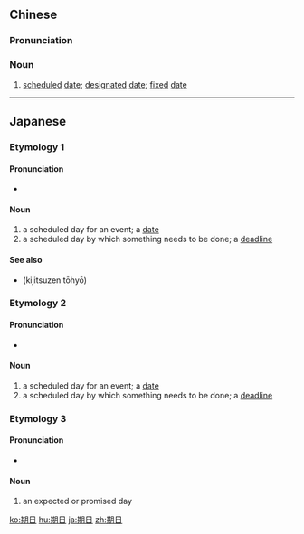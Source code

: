 ==Chinese==
{{zh-forms}}

===Pronunciation===
{{zh-pron
|m=期rì
|mn=kî-ji̍t
|cat=n
}}

===Noun===
{{zh-noun}}

# [[scheduled]] [[date]]; [[designated]] [[date]]; [[fixed]] [[date]]

----

==Japanese==
{{ja-kanjitab|期|日}}

===Etymology 1===

====Pronunciation====
* {{IPA|/kidʑitsu/|lang=ja}}

====Noun====
{{ja-noun|きじつ}}

# a scheduled day for an event; a [[date]]
# a scheduled day by which something needs to be done; a [[deadline]]

====See also====
* {{l|ja|期日前投票}} (kijitsuzen tōhyō)

===Etymology 2===

====Pronunciation====
* {{IPA|/kinitɕi/|lang=ja}}

====Noun====
{{ja-noun|きにち}}

# a scheduled day for an event; a [[date]]
# a scheduled day by which something needs to be done; a [[deadline]]

===Etymology 3===

====Pronunciation====
* {{IPA|/ɡodʑitsu/|lang=ja}}

====Noun====
{{ja-noun|ごじつ}}

# an expected or promised day

[[ko:期日]]
[[hu:期日]]
[[ja:期日]]
[[zh:期日]]